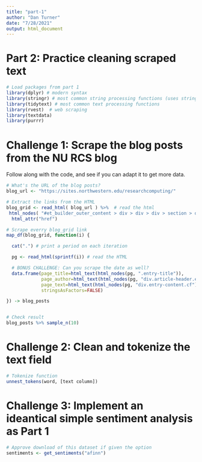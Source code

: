 ```yaml
---
title: "part-1"
author: "Dan Turner"
date: "7/28/2021"
output: html_document
---
```


# Part 2: Practice cleaning scraped text

```r
# Load packages from part 1
library(dplyr) # modern syntax
library(stringr) # most common string processing functions (uses stringi)
library(tidytext) # most common text processing functions
library(rvest)  # web scraping
library(textdata)
library(purrr)
```

# Challenge 1: Scrape the blog posts from the NU RCS blog

Follow along with the code, and see if you can adapt it to get more data.

```r

# What's the URL of the blog posts?
blog_url <- "https://sites.northwestern.edu/researchcomputing/"

# Extract the links from the HTML
blog_grid <- read_html( blog_url ) %>%  # read the html
 html_nodes( "#et_builder_outer_content > div > div > div > section > div.feature-three-col > article > a" ) %>%
  html_attr("href")

# Scrape everry blog_grid link
map_df(blog_grid, function(i) {

  cat(".") # print a period on each iteration 

  pg <- read_html(sprintf(i)) # read the HTML

  # BONUS CHALLENGE: Can you scrape the date as well?
  data.frame(page_title=html_text(html_nodes(pg, ".entry-title")),
             page_author=html_text(html_nodes(pg, "div.article-header.entry-header > p > span.entry-author.author > a")),
             page_text=html_text(html_nodes(pg, "div.entry-content.cf")),
             stringsAsFactors=FALSE)

}) -> blog_posts


# Check result
blog_posts %>% sample_n(10)
```

# Challenge 2: Clean and tokenize the text field

```r

# Tokenize function
unnest_tokens(word, [text column])

```

# Challenge 3: Implement an ideantical simple sentiment analysis as Part 1

```r

# Approve download of this dataset if given the option
sentiments <- get_sentiments("afinn")

```

